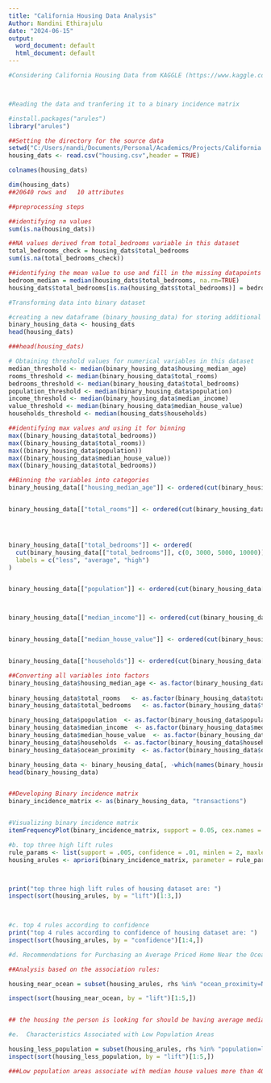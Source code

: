 ---
title: "California Housing Data Analysis"
Author: Nandini Ethirajulu
date: "2024-06-15"
output:
  word_document: default
  html_document: default
---


```{r}

#Considering California Housing Data from KAGGLE (https://www.kaggle.com/camnugent/california housing-prices) as source



#Reading the data and tranfering it to a binary incidence matrix

#install.packages("arules")
library("arules")

##Setting the directory for the source data
setwd("C:/Users/nandi/Documents/Personal/Academics/Projects/California Housing Data Analysis/California Housing Data/archive") 
housing_dats <- read.csv("housing.csv",header = TRUE)

colnames(housing_dats)

dim(housing_dats)
##20640 rows and   10 attributes

##preprocessing steps

##identifying na values
sum(is.na(housing_dats))

##NA values derived from total_bedrooms variable in this dataset
total_bedrooms_check = housing_dats$total_bedrooms
sum(is.na(total_bedrooms_check))

##identifying the mean value to use and fill in the missing datapoints
bedroom_median = median(housing_dats$total_bedrooms, na.rm=TRUE)
housing_dats$total_bedrooms[is.na(housing_dats$total_bedrooms)] = bedroom_median

#Transforming data into binary dataset

#creating a new dataframe (binary_housing_data) for storing additional  binary data columns
binary_housing_data <- housing_dats
head(housing_dats)

###head(housing_dats)

# Obtaining threshold values for numerical variables in this dataset
median_threshold <- median(binary_housing_data$housing_median_age)
rooms_threshold <- median(binary_housing_data$total_rooms)
bedrooms_threshold <- median(binary_housing_data$total_bedrooms)
population_threshold <- median(binary_housing_data$population)
income_threshold <- median(binary_housing_data$median_income)
value_threshold <- median(binary_housing_data$median_house_value)
households_threshold <- median(housing_dats$households)  

##identifying max values and using it for binning
max((binary_housing_data$total_bedrooms))
max((binary_housing_data$total_rooms))
max((binary_housing_data$population))
max((binary_housing_data$median_house_value))
max((binary_housing_data$total_bedrooms))

##Binning the variables into categories
binary_housing_data[["housing_median_age"]] <- ordered(cut(binary_housing_data[["housing_median_age"]], c(0, 15, 30, 50, 70)), labels = c("new", "average", "older", "oldest"))


binary_housing_data[["total_rooms"]] <- ordered(cut(binary_housing_data[["total_rooms"]], c(0, 5000, 10000, 27000, 50000)), labels = c("less", "average", "high", "max"))




binary_housing_data[["total_bedrooms"]] <- ordered(
  cut(binary_housing_data[["total_bedrooms"]], c(0, 3000, 5000, 10000)),
  labels = c("less", "average", "high")
)


binary_housing_data[["population"]] <- ordered(cut(binary_housing_data[["population"]], c(0, 5000, 10000, 27000, 50000)), labels = c("less", "average", "high", "max"))



binary_housing_data[["median_income"]] <- ordered(cut(binary_housing_data[["median_income"]], c(0, 5, 8, 12, 20)), labels = c("0-5", "5-8", "8-12", "12-20"))


binary_housing_data[["median_house_value"]] <- ordered(cut(binary_housing_data[["median_house_value"]], c(0, 50000, 200000, 400000, Inf)), labels = c("less", "average", "high", "max"))


binary_housing_data[["households"]] <- ordered(cut(binary_housing_data[["households"]], c(0, 2000, 3000, 6000, 10000)), labels = c("1-2", "2-3", "3-4", "4-5"))

##Converting all variables into factors
binary_housing_data$housing_median_age <- as.factor(binary_housing_data$housing_median_age)
  
binary_housing_data$total_rooms   <- as.factor(binary_housing_data$total_rooms)
binary_housing_data$total_bedrooms   <- as.factor(binary_housing_data$total_bedrooms)

binary_housing_data$population  <- as.factor(binary_housing_data$population)
binary_housing_data$median_income  <- as.factor(binary_housing_data$median_income)
binary_housing_data$median_house_value  <- as.factor(binary_housing_data$median_house_value)
binary_housing_data$households  <- as.factor(binary_housing_data$households)
binary_housing_data$ocean_proximity  <- as.factor(binary_housing_data$ocean_proximity)

binary_housing_data <- binary_housing_data[, -which(names(binary_housing_data) %in% c("longitude","latitude"))]
head(binary_housing_data)


##Developing Binary incidence matrix
binary_incidence_matrix <- as(binary_housing_data, "transactions")


#Visualizing binary incidence matrix
itemFrequencyPlot(binary_incidence_matrix, support = 0.05, cex.names = 0.8)


```

```{r}
#b. top three high lift rules
rule_params <- list(support = .005, confidence = .01, minlen = 2, maxlen = 6)
housing_arules <- apriori(binary_incidence_matrix, parameter = rule_params)



print("top three high lift rules of housing dataset are: ")
inspect(sort(housing_arules, by = "lift")[1:3,])

 
```


```{r}
#c. top 4 rules according to confidence
print("top 4 rules according to confidence of housing dataset are: ")
inspect(sort(housing_arules, by = "confidence")[1:4,])

```
```{r}
#d. Recommendations for Purchasing an Average Priced Home Near the Ocean 

##Analysis based on the association rules:

housing_near_ocean = subset(housing_arules, rhs %in% "ocean_proximity=NEAR OCEAN")

inspect(sort(housing_near_ocean, by = "lift")[1:5,])


## the housing the person is looking for should be having average median age (15-30), fewer bedrooms and the surrounding neighborhood are expected to be less in population, with an average households of 1 to 2. And the median house values are expected to be around more than 400000

```


```{r}
#e.  Characteristics Associated with Low Population Areas

housing_less_population = subset(housing_arules, rhs %in% "population=less")
inspect(sort(housing_less_population, by = "lift")[1:5,])

###Low population areas associate with median house values more than 400000, few bedrooms, very low households of 1-2, ver minimum total rooms and median income of between 12-20
```